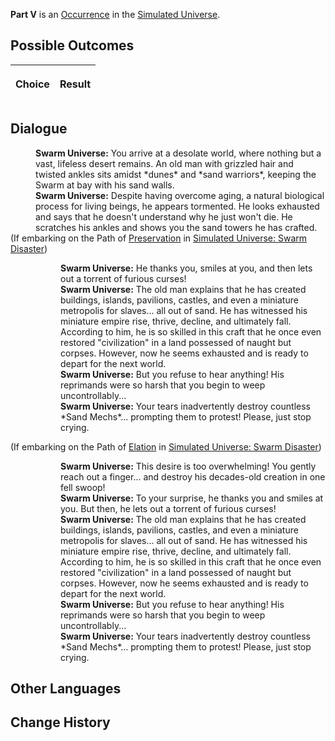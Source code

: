 {{Simulated Universe Event Infobox
|title         = Part V
|image         = 2.png
|type          =
|domains_su    = 
|domains_ext   = 
|domains_swarm = 
|domains_gng   = 
|requirements  =
|prev          = 
|next          = 
|indexRewards  =
|characters    = 
}}
'''Part V''' is an [[Simulated Universe/Occurrence|Occurrence]] in the [[Simulated Universe]].

==Possible Outcomes==
{| class="article-table"
!Choice
!Result

|}

<!--
==Gameplay Notes==

-->
==Dialogue==
{{Dialogue Start}}
:'''Swarm Universe:''' You arrive at a desolate world, where nothing but a vast, lifeless desert remains. An old man with grizzled hair and twisted ankles sits amidst *dunes* and *sand warriors*, keeping the Swarm at bay with his sand walls.
:'''Swarm Universe:''' Despite having overcome aging, a natural biological process for living beings, he appears tormented. He looks exhausted and says that he doesn't understand why he just won't die. He scratches his ankles and shows you the sand towers he has crafted.
;(If embarking on the Path of [[Simulated Universe/Paths#Preservation|Preservation]] in [[Simulated Universe: Swarm Disaster]])
:{{SU Special Dialogue|Preservation|Sincere praise.|Nicely built!}}
::'''Swarm Universe:''' He thanks you, smiles at you, and then lets out a torrent of furious curses!
::'''Swarm Universe:''' The old man explains that he has created buildings, islands, pavilions, castles, and even a miniature metropolis for slaves... all out of sand. He has witnessed his miniature empire rise, thrive, decline, and ultimately fall. According to him, he is so skilled in this craft that he once even restored "civilization" in a land possessed of naught but corpses. However, now he seems exhausted and is ready to depart for the next world.
::'''Swarm Universe:''' But you refuse to hear anything! His reprimands were so harsh that you begin to weep uncontrollably...
::'''Swarm Universe:''' Your tears inadvertently destroy countless *Sand Mechs*... prompting them to protest! Please, just stop crying.
;(If embarking on the Path of [[Simulated Universe/Paths#Elation|Elation]] in [[Simulated Universe: Swarm Disaster]])
:{{SU Special Dialogue|Elation|Extend an index finger...|Hahah! And knock down the sand dune he spent ten natural years building!}}
::'''Swarm Universe:''' This desire is too overwhelming! You gently reach out a finger... and destroy his decades-old creation in one fell swoop!
::'''Swarm Universe:''' To your surprise, he thanks you and smiles at you. But then, he lets out a torrent of furious curses!
::'''Swarm Universe:''' The old man explains that he has created buildings, islands, pavilions, castles, and even a miniature metropolis for slaves... all out of sand. He has witnessed his miniature empire rise, thrive, decline, and ultimately fall. According to him, he is so skilled in this craft that he once even restored "civilization" in a land possessed of naught but corpses. However, now he seems exhausted and is ready to depart for the next world.
::'''Swarm Universe:''' But you refuse to hear anything! His reprimands were so harsh that you begin to weep uncontrollably...
::'''Swarm Universe:''' Your tears inadvertently destroy countless *Sand Mechs*... prompting them to protest! Please, just stop crying.
{{Dialogue End}}

==Other Languages==
{{Other Languages
|en    = Part V
|zhs   = 其五
|zht   = 其五
|ja    = その5
|ko    = V
|es    = Parte V
|fr    = Partie V
|ru    = V
|th    = ตอน 5
|vi    = Phần 5
|de    = Teil 5
|id    = Bagian V
|pt    = Parte V
}}

==Change History==
{{Change History|1.0}}
